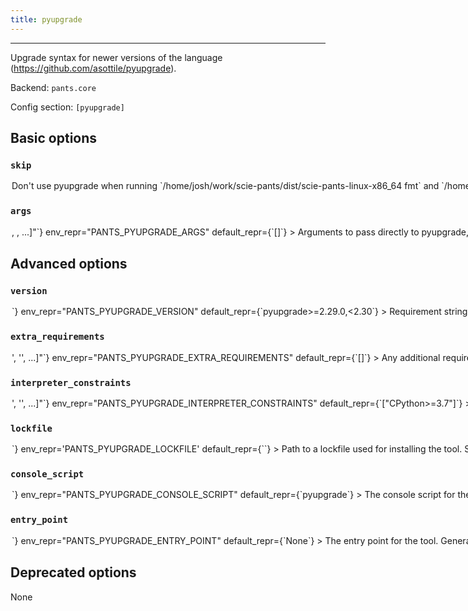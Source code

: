 ```yaml
---
title: pyupgrade
---
```



---

Upgrade syntax for newer versions of the language (https://github.com/asottile/pyupgrade).

Backend: <span className="color--primary">`pants.core`</span>

Config section: <span className="color--primary">`[pyupgrade]`</span>

<span className={styles.options}>

## Basic options

### `skip`

<Option
  cli_repr={`--[no-]pyupgrade-skip`}
  env_repr="PANTS_PYUPGRADE_SKIP"
  default_repr={`False`}
>
  Don&#x27;t use pyupgrade when running
  `/home/josh/work/scie-pants/dist/scie-pants-linux-x86_64 fmt` and
  `/home/josh/work/scie-pants/dist/scie-pants-linux-x86_64 lint`.
</Option>

### `args`

<Option
  cli_repr={`--pyupgrade-args="[<shell_str>, <shell_str>, ...]"`}
  env_repr="PANTS_PYUPGRADE_ARGS"
  default_repr={`[]`}
>
  Arguments to pass directly to pyupgrade, e.g. `--pyupgrade-args="--py39-plus
  --keep-runtime-typing"`
</Option>

## Advanced options

### `version`

<Option
  cli_repr={`--pyupgrade-version=<str>`}
  env_repr="PANTS_PYUPGRADE_VERSION"
  default_repr={`pyupgrade>=2.29.0,<2.30`}
>
  Requirement string for the tool.
</Option>

### `extra_requirements`

<Option
  cli_repr={`--pyupgrade-extra-requirements="['<str>', '<str>', ...]"`}
  env_repr="PANTS_PYUPGRADE_EXTRA_REQUIREMENTS"
  default_repr={`[]`}
>
  Any additional requirement strings to use with the tool. This is useful if the
  tool allows you to install plugins or if you need to constrain a dependency to
  a certain version.
</Option>

### `interpreter_constraints`

<Option
  cli_repr={`--pyupgrade-interpreter-constraints="['<str>', '<str>', ...]"`}
  env_repr="PANTS_PYUPGRADE_INTERPRETER_CONSTRAINTS"
  default_repr={`["CPython>=3.7"]`}
>
  Python interpreter constraints for this tool.
</Option>

### `lockfile`

<Option
  cli_repr={`--pyupgrade-lockfile=<str>`}
  env_repr='PANTS_PYUPGRADE_LOCKFILE'
  default_repr={`<default>`}
>
Path to a lockfile used for installing the tool.

Set to the string `<default>` to use a lockfile provided by Pants, so long as you have not changed the `--version` and `--extra-requirements` options, and the tool&#x27;s interpreter constraints are compatible with the default. Pants will error or warn if the lockfile is not compatible (controlled by `[python].invalid_lockfile_behavior`). See https://github.com/pantsbuild/pants/blob/release_2.9.2/src/python/pants/backend/python/lint/pyupgrade/lockfile.txt for the default lockfile contents.

Set to the string `<none>` to opt out of using a lockfile. We do not recommend this, though, as lockfiles are essential for reproducible builds.

To use a custom lockfile, set this option to a file path relative to the build root, then run `./pants generate-lockfiles --resolve=pyupgrade`.

Lockfile generation currently does not wire up the `[python-repos]` options. If lockfile generation fails, you can manually generate a lockfile, such as by using pip-compile or `pip freeze`. Set this option to the path to your manually generated lockfile. When manually maintaining lockfiles, set `[python].invalid_lockfile_behavior = 'ignore'`.

</Option>

### `console_script`

<Option
  cli_repr={`--pyupgrade-console-script=<str>`}
  env_repr="PANTS_PYUPGRADE_CONSOLE_SCRIPT"
  default_repr={`pyupgrade`}
>
  The console script for the tool. Using this option is generally preferable to
  (and mutually exclusive with) specifying an --entry-point since console script
  names have a higher expectation of staying stable across releases of the tool.
  Usually, you will not want to change this from the default.
</Option>

### `entry_point`

<Option
  cli_repr={`--pyupgrade-entry-point=<str>`}
  env_repr="PANTS_PYUPGRADE_ENTRY_POINT"
  default_repr={`None`}
>
  The entry point for the tool. Generally you only want to use this option if
  the tool does not offer a --console-script (which this option is mutually
  exclusive with). Usually, you will not want to change this from the default.
</Option>

## Deprecated options

None

</span>

